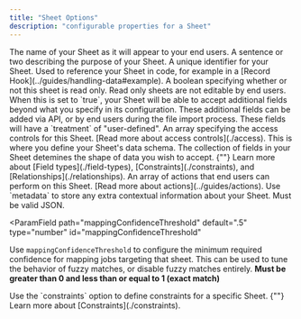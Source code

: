 ```yaml
---
title: "Sheet Options"
description: "configurable properties for a Sheet"
---
```


<ParamField path="name" type="string" required>
  The name of your Sheet as it will appear to your end users.
</ParamField>

<ParamField path="description" type="string">
  A sentence or two describing the purpose of your Sheet.
</ParamField>

<ParamField path="slug" type="string">
  A unique identifier for your Sheet. Used to reference your Sheet in code, for
  example in a [Record Hook](../guides/handling-data#example).
</ParamField>

<ParamField path="readonly" type="boolean">
  A boolean specifying whether or not this sheet is read only. Read only sheets
  are not editable by end users.
</ParamField>

<ParamField path="allowAdditionalFields" type="boolean">
  When this is set to `true`, your Sheet will be able to accept additional
  fields beyond what you specify in its configuration. These additional fields
  can be added via API, or by end users during the file import process. These
  fields will have a `treatment` of "user-defined".
</ParamField>

<ParamField path="access" type="array">
  An array specifying the access controls for this Sheet. [Read more about
  access controls](./access).
</ParamField>

<ParamField path="fields" type="array" required>
  This is where you define your Sheet's data schema. The collection of fields in
  your Sheet detemines the shape of data you wish to accept.
  {""}
  Learn more about [Field types](./field-types), [Constraints](./constraints),
  and [Relationships](./relationships).
</ParamField>

<ParamField path="actions" type="array">
  An array of actions that end users can perform on this Sheet. [Read more about
  actions](../guides/actions).
</ParamField>

<ParamField path="metadata" type="object">
  Use `metadata` to store any extra contextual information about your Sheet.
  Must be valid JSON.
</ParamField>

<ParamField
  path="mappingConfidenceThreshold"
  default=".5"
  type="number"
  id="mappingConfidenceThreshold"
>
  Use `mappingConfidenceThreshold` to configure the minimum required confidence
  for mapping jobs targeting that sheet. This can be used to tune the behavior
  of fuzzy matches, or disable fuzzy matches entirely. **Must be greater than 0
  and less than or equal to 1 (exact match)**
</ParamField>

<ParamField path="constraints" type="array">
  Use the `constraints` option to define constraints for a specific Sheet.
  {""}
  Learn more about [Constraints](./constraints).
</ParamField>
